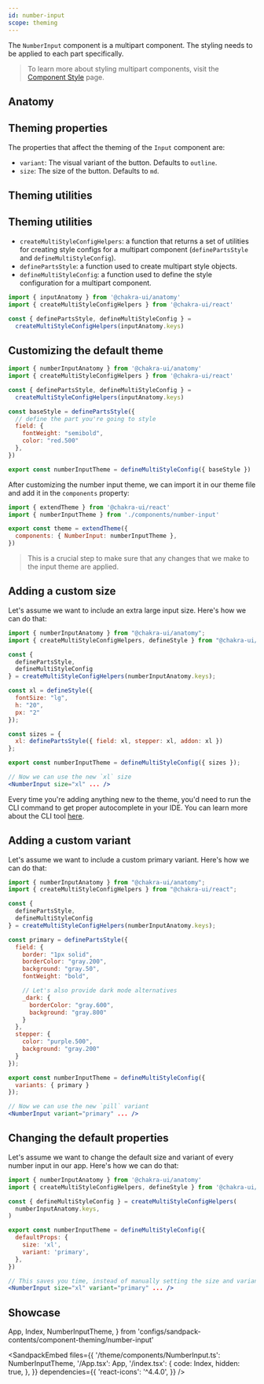 ```yaml
---
id: number-input
scope: theming
---
```


The `NumberInput` component is a multipart component. The styling needs to be applied
to each part specifically.

> To learn more about styling multipart components, visit the
> [Component Style](/docs/styled-system/component-style#styling-multipart-components)
> page.

## Anatomy 

## Theming properties

The properties that affect the theming of the `Input` component are:

- `variant`: The visual variant of the button. Defaults to `outline`.
- `size`: The size of the button. Defaults to `md`.

## Theming utilities

## Theming utilities

- `createMultiStyleConfigHelpers`: a function that returns a set of utilities
  for creating style configs for a multipart component (`definePartsStyle` and
  `defineMultiStyleConfig`).
- `definePartsStyle`: a function used to create multipart style objects.
- `defineMultiStyleConfig`: a function used to define the style configuration
  for a multipart component.


```jsx live=false
import { inputAnatomy } from '@chakra-ui/anatomy'
import { createMultiStyleConfigHelpers } from '@chakra-ui/react'

const { definePartsStyle, defineMultiStyleConfig } =
  createMultiStyleConfigHelpers(inputAnatomy.keys)
```

## Customizing the default theme

```jsx live=false
import { numberInputAnatomy } from '@chakra-ui/anatomy'
import { createMultiStyleConfigHelpers } from '@chakra-ui/react'

const { definePartsStyle, defineMultiStyleConfig } =
  createMultiStyleConfigHelpers(inputAnatomy.keys)

const baseStyle = definePartsStyle({
  // define the part you're going to style
  field: {
    fontWeight: "semibold",
    color: "red.500"
  },
})

export const numberInputTheme = defineMultiStyleConfig({ baseStyle })
```

After customizing the number input theme, we can import it in our theme file and add it
in the `components` property:

```jsx live=false
import { extendTheme } from '@chakra-ui/react'
import { numberInputTheme } from './components/number-input'

export const theme = extendTheme({
  components: { NumberInput: numberInputTheme },
})
```

> This is a crucial step to make sure that any changes that we make to the input
> theme are applied.

## Adding a custom size

Let's assume we want to include an extra large input size. Here's how we can do
that:

```jsx live=false
import { numberInputAnatomy } from "@chakra-ui/anatomy";
import { createMultiStyleConfigHelpers, defineStyle } from "@chakra-ui/react";

const {
  definePartsStyle,
  defineMultiStyleConfig
} = createMultiStyleConfigHelpers(numberInputAnatomy.keys);

const xl = defineStyle({
  fontSize: "lg",
  h: "20",
  px: "2"
});

const sizes = {
  xl: definePartsStyle({ field: xl, stepper: xl, addon: xl })
};

export const numberInputTheme = defineMultiStyleConfig({ sizes });

// Now we can use the new `xl` size
<NumberInput size="xl" ... />
```

Every time you're adding anything new to the theme, you'd need to run the CLI
command to get proper autocomplete in your IDE. You can learn more about the CLI
tool [here](/docs/styled-system/cli).

## Adding a custom variant

Let's assume we want to include a custom primary variant. Here's how we can do that:

```jsx live=false
import { numberInputAnatomy } from "@chakra-ui/anatomy";
import { createMultiStyleConfigHelpers } from "@chakra-ui/react";

const {
  definePartsStyle,
  defineMultiStyleConfig
} = createMultiStyleConfigHelpers(numberInputAnatomy.keys);

const primary = definePartsStyle({
  field: {
    border: "1px solid",
    borderColor: "gray.200",
    background: "gray.50",
    fontWeight: "bold",

    // Let's also provide dark mode alternatives
    _dark: {
      borderColor: "gray.600",
      background: "gray.800"
    }
  },
  stepper: {
    color: "purple.500",
    background: "gray.200"
  }
});

export const numberInputTheme = defineMultiStyleConfig({
  variants: { primary }
});

// Now we can use the new `pill` variant
<NumberInput variant="primary" ... />
```

## Changing the default properties

Let's assume we want to change the default size and variant of every number input in
our app. Here's how we can do that:

```jsx live=false
import { numberInputAnatomy } from '@chakra-ui/anatomy'
import { createMultiStyleConfigHelpers, defineStyle } from '@chakra-ui/react'

const { defineMultiStyleConfig } = createMultiStyleConfigHelpers(
  numberInputAnatomy.keys,
)

export const numberInputTheme = defineMultiStyleConfig({
  defaultProps: {
    size: 'xl',
    variant: 'primary',
  },
})

// This saves you time, instead of manually setting the size and variant every time you use an input:
<NumberInput size="xl" variant="primary" ... />
```

## Showcase

  App,
  Index,
  NumberInputTheme,
} from 'configs/sandpack-contents/component-theming/number-input'

<SandpackEmbed
  files={{
    '/theme/components/NumberInput.ts': NumberInputTheme,
    '/App.tsx': App,
    '/index.tsx': {
      code: Index,
      hidden: true,
    },
  }}
  dependencies={{
    'react-icons': '^4.4.0',
  }}
/>